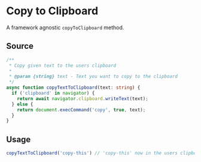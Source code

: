 # Copy to Clipboard

A framework agnostic `copyToClipboard` method.

## Source

```ts filename="copyTextToClipboard.ts" showLineNumbers copy
/**
 * Copy given text to the users clipboard
 * 
 * @param {string} text - Text you want to copy to the clipboard
 */
async function copyTextToClipboard(text: string) {
  if ('clipboard' in navigator) {
    return await navigator.clipboard.writeText(text);
  } else {
    return document.execCommand('copy', true, text);
  }
}
```

## Usage

```ts filename="exampleCopyTextToClipboard.ts" showLineNumbers copy
copyTextToClipboard('copy-this') // 'copy-this' now in the users clipboard
```